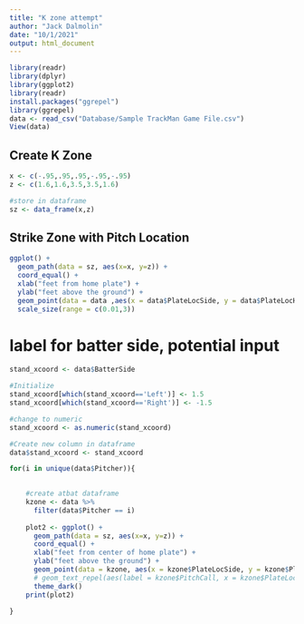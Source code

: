 ```yaml
---
title: "K zone attempt"
author: "Jack Dalmolin"
date: "10/1/2021"
output: html_document
---
```

```r

library(readr)
library(dplyr)
library(ggplot2)
library(readr)
install.packages("ggrepel")
library(ggrepel)
data <- read_csv("Database/Sample TrackMan Game File.csv")
View(data)


```

## Create K Zone 
```r
x <- c(-.95,.95,.95,-.95,-.95)
z <- c(1.6,1.6,3.5,3.5,1.6)

#store in dataframe
sz <- data_frame(x,z) 
```
## Strike Zone with Pitch Location
```r
ggplot() +
  geom_path(data = sz, aes(x=x, y=z)) +
  coord_equal() +
  xlab("feet from home plate") +
  ylab("feet above the ground") +
  geom_point(data = data ,aes(x = data$PlateLocSide, y = data$PlateLocHeight, group = data$Pitcher)) +
  scale_size(range = c(0.01,3))
```

# label for batter side, potential input
```r

stand_xcoord <- data$BatterSide

#Initialize
stand_xcoord[which(stand_xcoord=='Left')] <- 1.5
stand_xcoord[which(stand_xcoord=='Right')] <- -1.5

#change to numeric
stand_xcoord <- as.numeric(stand_xcoord)

#Create new column in dataframe
data$stand_xcoord <- stand_xcoord

```


```r
for(i in unique(data$Pitcher)){

    
    #create atbat dataframe
    kzone <- data %>%
      filter(data$Pitcher == i)
    
    plot2 <- ggplot() +
      geom_path(data = sz, aes(x=x, y=z)) + 
      coord_equal() + 
      xlab("feet from center of home plate") +
      ylab("feet above the ground") +
      geom_point(data = kzone, aes(x = kzone$PlateLocSide, y = kzone$PlateLocHeight, color = TaggedPitchType)) +
      # geom_text_repel(aes(label = kzone$PitchCall, x = kzone$PlateLocSide, y = kzone$PlateLocHeight), size = 2.3, fontface = 2) +
      theme_dark() 
    print(plot2)
    
}
    

```


